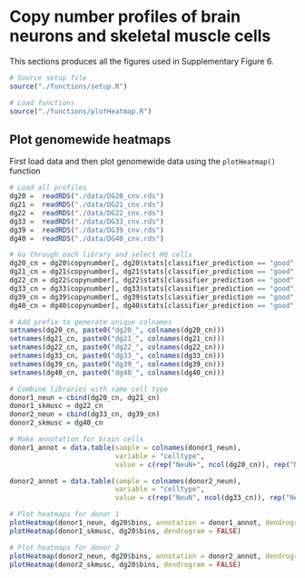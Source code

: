 # Copy number profiles of brain neurons and skeletal muscle cells

This sections produces all the figures used in Supplementary Figure 6.

```r
# Source setup file
source("./functions/setup.R")

# Load functions
source("./functions/plotHeatmap.R")
```

## Plot genomewide heatmaps

First load data and then plot genomewide data using the `plotHeatmap()` function

```r
# Load all profiles
dg20 =  readRDS("./data/DG20_cnv.rds")
dg21 =  readRDS("./data/DG21_cnv.rds")
dg22 =  readRDS("./data/DG22_cnv.rds")
dg33 =  readRDS("./data/DG33_cnv.rds")
dg39 =  readRDS("./data/DG39_cnv.rds")
dg40 =  readRDS("./data/DG40_cnv.rds")

# Go through each library and select HQ cells
dg20_cn = dg20$copynumber[, dg20$stats[classifier_prediction == "good", sample], with = FALSE]
dg21_cn = dg21$copynumber[, dg21$stats[classifier_prediction == "good", sample], with = FALSE]
dg22_cn = dg22$copynumber[, dg22$stats[classifier_prediction == "good", sample], with = FALSE]
dg33_cn = dg33$copynumber[, dg33$stats[classifier_prediction == "good", sample], with = FALSE]
dg39_cn = dg39$copynumber[, dg39$stats[classifier_prediction == "good", sample], with = FALSE]
dg40_cn = dg40$copynumber[, dg40$stats[classifier_prediction == "good", sample], with = FALSE]

# Add prefix to generate unique colnames
setnames(dg20_cn, paste0("dg20_", colnames(dg20_cn)))
setnames(dg21_cn, paste0("dg21_", colnames(dg21_cn)))
setnames(dg22_cn, paste0("dg22_", colnames(dg22_cn)))
setnames(dg33_cn, paste0("dg33_", colnames(dg33_cn)))
setnames(dg39_cn, paste0("dg39_", colnames(dg39_cn)))
setnames(dg40_cn, paste0("dg40_", colnames(dg40_cn)))

# Combine libraries with same cell type
donor1_neun = cbind(dg20_cn, dg21_cn)
donor1_skmusc = dg22_cn
donor2_neun = cbind(dg33_cn, dg39_cn)
donor2_skmusc = dg40_cn

# Make annotation for brain cells
donor1_annot = data.table(sample = colnames(donor1_neun),
                          variable = "celltype",
                          value = c(rep("NeuN+", ncol(dg20_cn)), rep("NeuN-", ncol(dg21_cn))))

donor2_annot = data.table(sample = colnames(donor2_neun),
                          variable = "celltype",
                          value = c(rep("NeuN", ncol(dg33_cn)), rep("NeuN+", ncol(dg39_cn))))

# Plot heatmaps for donor 1
plotHeatmap(donor1_neun, dg20$bins, annotation = donor1_annot, dendrogram = FALSE)
plotHeatmap(donor1_skmusc, dg20$bins, dendrogram = FALSE)

# Plot heatmaps for donor 2
plotHeatmap(donor2_neun, dg20$bins, annotation = donor2_annot, dendrogram = FALSE)
plotHeatmap(donor2_skmusc, dg20$bins, dendrogram = FALSE)
```

